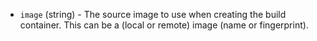 <!-- Code generated from the comments of the Config struct in builder/incus/config.go; DO NOT EDIT MANUALLY -->

- `image` (string) - The source image to use when creating the build
  container. This can be a (local or remote) image (name or fingerprint).

<!-- End of code generated from the comments of the Config struct in builder/incus/config.go; -->
